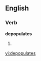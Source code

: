 
==English==

===Verb===
'''depopulates'''

# {{third-person singular of|[[depopulate]]}}

[[vi:depopulates]]